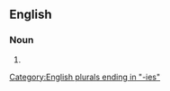 ==English==

===Noun===
{{head|en|noun form}}

# {{plural of|inevitability|lang=en}}

[[Category:English plurals ending in "-ies"]]